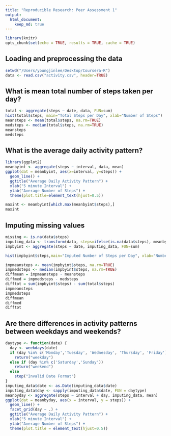 ```yaml
---
title: "Reproducible Research: Peer Assessment 1"
output: 
  html_document:
    keep_md: true
---
```


```r
library(knitr)
opts_chunk$set(echo = TRUE, results = TRUE, cache = TRUE)
```
## Loading and preprocessing the data
```r
setwd("/Users/youngjinlee/Desktop/Coursera-R")
data <- read.csv("activity.csv", header=TRUE)
```

## What is mean total number of steps taken per day?
```r
total <- aggregate(steps ~ date, data, FUN=sum)
hist(total$steps, main="Total Steps per Day", xlab="Number of Steps")
meansteps <- mean(total$steps, na.rm=TRUE)
medsteps <- median(total$steps, na.rm=TRUE)
meansteps
medsteps
```
## What is the average daily activity pattern?
```r
library(ggplot2)
meanbyint <- aggregate(steps ~ interval, data, mean)
ggplot(dat = meanbyint, aes(x=interval, y=steps)) + 
  geom_line() +
  ggtitle("Average Daily Activity Pattern") +
  xlab("5 minute Interval") +
  ylab("Average Number of Steps") +
  theme(plot.title=element_text(hjust=0.5))
```
```r
maxint <- meanbyint[which.max(meanbyint$steps),]
maxint
```

## Imputing missing values
```r
missing <- is.na(data$steps)
imputing_data <- transform(data, steps=ifelse(is.na(data$steps), meanbyint$steps[match(data$interval, meanbyint$interval)],data$steps))
impbyint <- aggregate(steps ~ date, imputing_data, FUN=sum)
```
```r
hist(impbyint$steps,main="Imputed Number of Steps per Day", xlab="Number of Steps")
```
```r
impmeansteps <- mean(impbyint$steps, na.rm=TRUE)
impmedsteps <- median(impbyint$steps, na.rm=TRUE)
diffmean = impmeansteps - meansteps
diffmed = impmedsteps - medsteps
difftot = sum(impbyint$steps) - sum(total$steps)
impmeansteps
impmedsteps
diffmean
diffmed
difftot
```

## Are there differences in activity patterns between weekdays and weekends?
```r
daytype <- function(date) {
  day <- weekdays(date)
  if (day %in% c('Monday','Tuesday', 'Wednesday', 'Thursday', 'Friday'))
    return("weekday")
  else if (day %in% c('Saturday','Sunday'))
    return("weekend")
  else
    stop("Invalid Date Format")
}
imputing_data$date <- as.Date(imputing_data$date)
imputing_data$day <- sapply(imputing_data$date, FUN = daytype)
meanbyday <- aggregate(steps ~ interval + day, imputing_data, mean)
ggplot(dat = meanbyday, aes(x = interval, y = steps)) +
  geom_line() +
  facet_grid(day ~ .) +
  ggtitle("Average Daily Activity Pattern") +
  xlab("5 minute Interval") +
  ylab("Average Number of Steps") +
  theme(plot.title = element_text(hjust=0.5))
```
